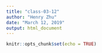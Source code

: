 ```yaml
---
title: "class-03-12"
author: "Henry Zhu"
date: "March 12, 2019"
output: html_document
---
```


```r
knitr::opts_chunk$set(echo = TRUE)
```

